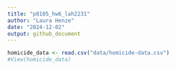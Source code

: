 ```yaml
---
title: "p8105_hw6_lah2231"
author: "Laura Henze"
date: "2024-12-02"
output: github_document
---
```


```r
homicide_data <- read.csv("data/homicide-data.csv")
#View(homicide_data)
```

